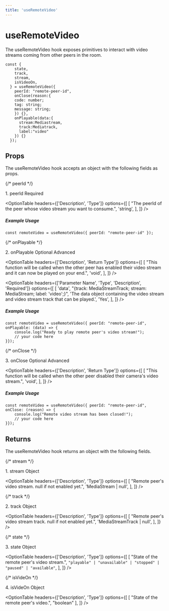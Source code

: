 ```yaml
---
title: 'useRemoteVideo'
---
```



# useRemoteVideo

The useRemoteVideo hook exposes primitives to interact with video streams coming from other peers in the room.

```tsx
const {
    state,
    track,
    stream,
    isVideoOn,
  } = useRemoteVideo({
    peerId: "remote-peer-id",
    onClose(reason:{
    code: number;
    tag: string;
    message: string;
    }) {},
    onPlayable(data:{
      stream:Mediastream,
      track:Mediatrack,
      label:"video"
    }) {}
  });
```

## Props
The useRemoteVideo hook accepts an object with the following fields as props.

{/* peerId */}
<div className="flex mt-5">
    <span className="font-mono font-semibold">1. peerId</span>
    <span>
        <Pill>Required</Pill>
    </span>
</div>

<OptionTable
  headers={['Description', 'Type']}
  options={[
    [
      "The peerId of the peer whose video stream you want to consume.",
      'string',
    ],
  ]}
/>


##### Example Usage

```tsx
const remoteVideo = useRemoteVideo({ peerId: "remote-peer-id" });
```

{/* onPlayable */}
<div className="flex mt-5">
    <span className="font-mono font-semibold">2. onPlayable</span>
    <span className="ml-2">
        <Pill>Optional</Pill>
    </span>
    <span className="ml-2">
        <Pill>Advanced</Pill>
    </span>
</div>

<OptionTable
  headers={['Description', 'Return Type']}
  options={[
    [
      "This function will be called when the other peer has enabled their video stream and it can now be played on your end.",
      'void',
    ],
  ]}
/>

<OptionTable
  headers={['Parameter Name', 'Type', 'Description', 'Required']}
  options={[
    [
      'data',
      "{track: MediaStreamTrack; stream: MediaStream; label: 'video';}",
      'The data object containing the video stream and video stream track that can be played.',
      'Yes',
    ],
  ]}
/>


##### Example Usage

```tsx
const remoteVideo = useRemoteVideo({ peerId: "remote-peer-id", onPlayable: (data) => {
	console.log("Ready to play remote peer's video stream!");
    // your code here
}});
```

{/* onClose */}
<div className="flex mt-5">
    <span className="font-mono font-semibold">3. onClose</span>
    <span className="ml-2">
        <Pill>Optional</Pill>
    </span>
    <span className="ml-2">
        <Pill>Advanced</Pill>
    </span>
</div>

<OptionTable
  headers={['Description', 'Return Type']}
  options={[
    [
      "This function will be called when the other peer disabled their camera's video stream.",
      'void',
    ],
  ]}
/>

##### Example Usage

```tsx
const remoteVideo = useRemoteVideo({ peerId: "remote-peer-id", onClose: (reason) => {
	console.log("Remote video stream has been closed!");
    // your code here
}});
```

## Returns
The useRemoteVideo hook returns an object with the following fields.

{/* stream */}
<div className="flex mt-5">
    <span className="font-mono font-semibold">1. stream</span>
    <span className="ml-2">
        <Pill>Object</Pill>
    </span>
</div>

<OptionTable
  headers={['Description', 'Type']}
  options={[
    [
      "Remote peer's video stream. null if not enabled yet.",
      'MediaStream | null',
    ],
  ]}
/>

{/* track */}
<div className="flex mt-5">
    <span className="font-mono font-semibold">2. track</span>
    <span className="ml-2">
        <Pill>Object</Pill>
    </span>
</div>

<OptionTable
  headers={['Description', 'Type']}
  options={[
    [
      "Remote peer's video stream track. null if not enabled yet.",
      'MediaStreamTrack | null',
    ],
  ]}
/>

{/* state */}
<div className="flex mt-5">
    <span className="font-mono font-semibold">3. state</span>
    <span className="ml-2">
        <Pill>Object</Pill>
    </span>
</div>

<OptionTable
  headers={['Description', 'Type']}
  options={[
    [
      "State of the remote peer's video stream.",
      `"playable" | "unavailable" | "stopped" | "paused" | "available"`,
    ],
  ]}
/>

{/* isVideOn */}
<div className="flex mt-5">
    <span className="font-mono font-semibold">4. isVideOn</span>
    <span className="ml-2">
        <Pill>Object</Pill>
    </span>
</div>

<OptionTable
  headers={['Description', 'Type']}
  options={[
    [
      "State of the remote peer's video.",
      "boolean"
    ],
  ]}
/>